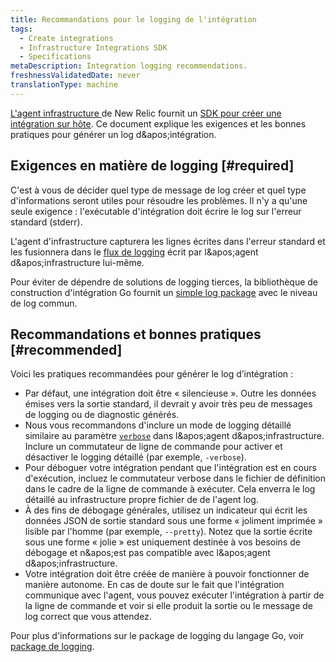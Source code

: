 ```yaml
---
title: Recommandations pour le logging de l'intégration
tags:
  - Create integrations
  - Infrastructure Integrations SDK
  - Specifications
metaDescription: Integration logging recommendations.
freshnessValidatedDate: never
translationType: machine
---
```


[L&apos;agent infrastructure ](/docs/infrastructure/new-relic-infrastructure/getting-started/introduction-new-relic-infrastructure)de New Relic fournit un [SDK pour créer une intégration sur hôte](/docs/infrastructure/host-integrations/infrastructure-integrations-sdk/get-started/introduction-infrastructure-integrations-sdk/). Ce document explique les exigences et les bonnes pratiques pour générer un log d&amp;apos;intégration.

## Exigences en matière de logging [#required]

C&apos;est à vous de décider quel type de message de log créer et quel type d&apos;informations seront utiles pour résoudre les problèmes. Il n&apos;y a qu&apos;une seule exigence : l&apos;exécutable d&apos;intégration doit écrire le log sur l&apos;erreur standard (stderr).

L&apos;agent d&apos;infrastructure capturera les lignes écrites dans l&apos;erreur standard et les fusionnera dans le [flux de logging](/docs/infrastructure/new-relic-infrastructure/troubleshooting/generating-logs-troubleshooting-infrastructure) écrit par l&amp;apos;agent d&amp;apos;infrastructure lui-même.

Pour éviter de dépendre de solutions de logging tierces, la bibliothèque de construction d&apos;intégration Go fournit un [simple log package](https://github.com/newrelic/infra-integrations-sdk/blob/master/docs/toolset/log.md) avec le niveau de log commun.

## Recommandations et bonnes pratiques [#recommended]

Voici les pratiques recommandées pour générer le log d’intégration :

* Par défaut, une intégration doit être « silencieuse ». Outre les données émises vers la sortie standard, il devrait y avoir très peu de messages de logging ou de diagnostic générés.
* Nous vous recommandons d&apos;inclure un mode de logging détaillé similaire au paramètre [`verbose`](/docs/infrastructure/new-relic-infrastructure/configuration/configure-infrastructure-agent#verbose) dans l&amp;apos;agent d&amp;apos;infrastructure. Inclure un commutateur de ligne de commande pour activer et désactiver le logging détaillé (par exemple, `-verbose`).
* Pour déboguer votre intégration pendant que l&apos;intégration est en cours d&apos;exécution, incluez le commutateur verbose dans le fichier de définition dans le cadre de la ligne de commande à exécuter. Cela enverra le log détaillé au infrastructure propre fichier de de l&apos;agent log.
* À des fins de débogage générales, utilisez un indicateur qui écrit les données JSON de sortie standard sous une forme « joliment imprimée » lisible par l&apos;homme (par exemple, `--pretty`). Notez que la sortie écrite sous une forme « jolie » est uniquement destinée à vos besoins de débogage et n&amp;apos;est pas compatible avec l&amp;apos;agent d&amp;apos;infrastructure.
* Votre intégration doit être créée de manière à pouvoir fonctionner de manière autonome. En cas de doute sur le fait que l&apos;intégration communique avec l&apos;agent, vous pouvez exécuter l&apos;intégration à partir de la ligne de commande et voir si elle produit la sortie ou le message de log correct que vous attendez.

Pour plus d&apos;informations sur le package de logging du langage Go, voir [package de logging](https://github.com/newrelic/infra-integrations-sdk/blob/master/docs/toolset/log.md).